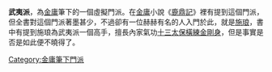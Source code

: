 '''武夷派'''，為[[金庸|金庸]]筆下的一個虛擬門派。在[[金庸|金庸]]小說《[[鹿鼎記|鹿鼎記]]》裡有提到這個門派，但全書對這個門派著墨甚少，不過卻有一位赫赫有名的人入門於此，就是[[施琅|施琅]]，書中有提到施琅為武夷派一個高手，擅長內家氣功[[十三太保橫練金剛身|十三太保橫練金剛身]]，但是事實是否是如此便不曉得了。

{{lit-stub}}

[[Category:金庸筆下門派|Category:金庸筆下門派]]